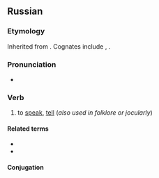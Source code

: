 ==Russian==

===Etymology===
{{PIE root|ru|bʰeh₂|id=speak}}
Inherited from {{inh|ru|sla-pro|*bàjati||to tell}}. Cognates include {{cog|cs|bájit||to tell tales}}, {{cog|uk|ба́яти||to talk (folklore)}}.

===Pronunciation===
* {{ru-IPA|ба́ять}}

===Verb===
{{ru-verb|ба́ять|impf}}

# {{lb|ru|archaic}} to [[speak]], [[tell]] (''also used in folklore or jocularly'')

====Related terms====
* {{l|ru|ба́йка}}
* {{l|ru|Кот-Баю́н}}

====Conjugation====
{{ru-conj|impf-intr|6a|ба́}}